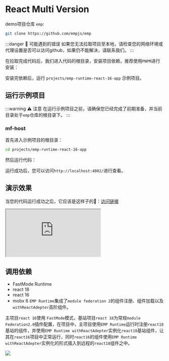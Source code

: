 
# React Multi Version

demo项目仓库 `emp`:

```bash
git clone https://github.com/empjs/emp
```

:::danger 🚨 可能遇到的错误
如果您无法拉取项目至本地，请检查您的网络环境或代理设置是否可以访问github，如果仍不能解决，请联系我们。
:::

在拉取完成代码后，我们进入代码的根目录，安装项目依赖，推荐使用`PNPM`进行安装：

<PackageManagerTabs command="install" />

安装完依赖后，运行 `projects/emp-runtime-react-16-app` 示例项目。

## 运行示例项目

:::warning ⚠️ 注意
在运行示例项目之前，请确保您已经完成了前期准备，并当前目录处于`emp`仓库的根目录下。
:::

### mf-host

首先进入示例项目的根目录：

```bash
cd projects/emp-runtime-react-16-app
```

然后运行代码：
<PackageManagerTabs command="dev" />

运行成功后，您可以访问`http://localhost:4002/`进行查看。


## 演示效果

当您的代码运行成功之后，它应该是这样子的🤩：<a target='_blank' href='https://df-react.sc.empjs.dev/app/'>访问链接</a>

<iframe src="https://df-react.sc.empjs.dev/app/"
  style={{width: '100%', height: '1100px', border: `20px solid #aaa`, borderRadius: '4px', overflow: 'hidden'}}
  title="mf-host"
></iframe>

## 调用依赖 
+ FastMode Runtime
+ react 18
+ react 16 
+ mobx 6
`EMP Runtime`集成了`module federation 2`的组件注册、组件加载以及`withReactAdepter`高阶组件。

主项目`react 16`使用 `FastMode`模式，基站项目`react 18`为常规`module Federation2.0`插件配置，在项目中，主项目使用`EMP Runtime`运行时注册`react18`基站的组件，并使用`EMP Runtime withReactAdepter`实例化`react18`基站组件，让其在`react16`项目中正常运行，同时`react16`的组件使用`EMP Runtime withReactAdepter`实例化的形式插入到远程的`react18`组件之中。

<img src="https://hd-static.yystatic.com/0009975609517240969.png" />